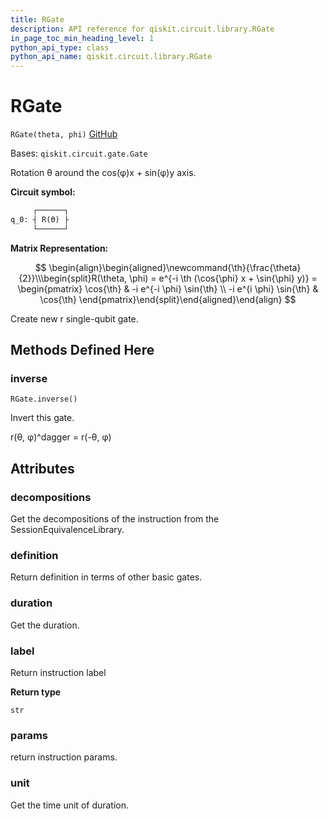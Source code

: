```yaml
---
title: RGate
description: API reference for qiskit.circuit.library.RGate
in_page_toc_min_heading_level: 1
python_api_type: class
python_api_name: qiskit.circuit.library.RGate
---
```


# RGate

<span id="qiskit.circuit.library.RGate" />

`RGate(theta, phi)` [GitHub](https://github.com/qiskit/qiskit/tree/stable/0.18/qiskit/circuit/library/standard_gates/r.py "view source code")

Bases: `qiskit.circuit.gate.Gate`

Rotation θ around the cos(φ)x + sin(φ)y axis.

**Circuit symbol:**

```python
     ┌──────┐
q_0: ┤ R(ϴ) ├
     └──────┘
```

**Matrix Representation:**

$$
 \begin{align}\begin{aligned}\newcommand{\th}{\frac{\theta}{2}}\\\begin{split}R(\theta, \phi) = e^{-i \th (\cos{\phi} x + \sin{\phi} y)} =
    \begin{pmatrix}
        \cos{\th} & -i e^{-i \phi} \sin{\th} \\
        -i e^{i \phi} \sin{\th} & \cos{\th}
    \end{pmatrix}\end{split}\end{aligned}\end{align} 
$$

Create new r single-qubit gate.

## Methods Defined Here

### inverse

<span id="qiskit.circuit.library.RGate.inverse" />

`RGate.inverse()`

Invert this gate.

r(θ, φ)^dagger = r(-θ, φ)

## Attributes

<span id="qiskit.circuit.library.RGate.decompositions" />

### decompositions

Get the decompositions of the instruction from the SessionEquivalenceLibrary.

<span id="qiskit.circuit.library.RGate.definition" />

### definition

Return definition in terms of other basic gates.

<span id="qiskit.circuit.library.RGate.duration" />

### duration

Get the duration.

<span id="qiskit.circuit.library.RGate.label" />

### label

Return instruction label

**Return type**

`str`

<span id="qiskit.circuit.library.RGate.params" />

### params

return instruction params.

<span id="qiskit.circuit.library.RGate.unit" />

### unit

Get the time unit of duration.

